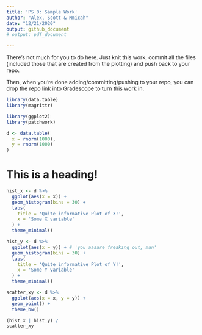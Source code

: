 ```yaml
---
title: 'PS 0: Sample Work'
author: "Alex, Scott & Mmicah"
date: "12/21/2020"
output: github_document
# output: pdf_document

---
```


There's not much for you to do here. Just knit this work, commit all the files (included those that are created from the plotting) and push back to your repo. 

Then, when you're done adding/committing/pushing to your repo, you can drop the repo link into Gradescope to turn this work in. 

```r
library(data.table) 
library(magrittr)

library(ggplot2)
library(patchwork)
```

```r
d <- data.table(
  x = rnorm(1000), 
  y = rnorm(1000)
)
```

# This is a heading! 

```r
hist_x <- d %>% 
  ggplot(aes(x = x)) + 
  geom_histogram(bins = 30) + 
  labs(
    title = 'Quite informative Plot of X!', 
    x = 'Some X variable'
  ) + 
  theme_minimal()

hist_y <- d %>% 
  ggplot(aes(x = y)) + # 'you aaaare freaking out, man'
  geom_histogram(bins = 30) + 
  labs(
    title = 'Quite informative Plot of Y!', 
    x = 'Some Y variable'
  ) + 
  theme_minimal()

scatter_xy <- d %>% 
  ggplot(aes(x = x, y = y)) + 
  geom_point() + 
  theme_bw()
```

```r
(hist_x | hist_y) /
scatter_xy
```





